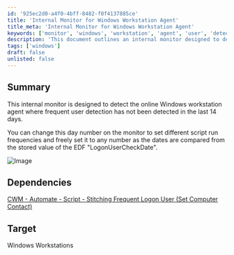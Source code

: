 ```yaml
---
id: '925ec2d0-a4f0-4bff-8482-f0f4137885ce'
title: 'Internal Monitor for Windows Workstation Agent'
title_meta: 'Internal Monitor for Windows Workstation Agent'
keywords: ['monitor', 'windows', 'workstation', 'agent', 'user', 'detection']
description: 'This document outlines an internal monitor designed to detect online Windows workstation agents where user detection has not occurred in the last 14 days. It allows customization of the detection frequency based on the stored value of the EDF "LogonUserCheckDate".'
tags: ['windows']
draft: false
unlisted: false
---
```

## Summary

This internal monitor is designed to detect the online Windows workstation agent where frequent user detection has not been detected in the last 14 days.

You can change this day number on the monitor to set different script run frequencies and freely set it to any number as the dates are compared from the stored value of the EDF "LogonUserCheckDate".

![Image](../../../static/img/Frequent-User-Detection/image_1.png)

## Dependencies

[CWM - Automate - Script - Stitching Frequent Logon User (Set Computer Contact)](https://proval.itglue.com/DOC-5078775-16300164)

## Target

Windows Workstations












